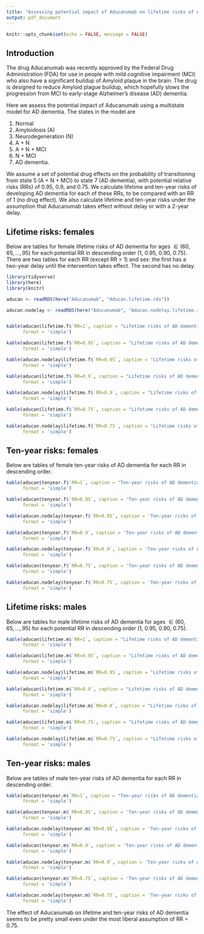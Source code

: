 ```yaml
---
title: "Assessing potential impact of Aducanumab on lifetime risks of Alzheimer's Dementia"
output: pdf_document
---
```


```r
knitr::opts_chunk$set(echo = FALSE, message = FALSE)
```

## Introduction

The drug Aducanumab was recently approved by the Federal Drug Administration (FDA) for use in people with mild cognitive impairment (MCI) who also have a significant buildup of Amyloid plaque in the brain. The drug is designed to reduce Amyloid plague buildup, which hopefully slows the progression from MCI to early-stage Alzheimer's disease (AD) dementia. 

Here we assess the potential impact of Aducanumab using a multistate model for AD dementia. The states in the model are

1. Normal
2. Amyloidosis (A)
3. Neurodegeneration (N)
4. A + N
5. A + N + MCI
6. N + MCI
7. AD dementia.

We assume a set of potential drug effects on the probability of transitioning from state 5 (A + N + MCI) to state 7 (AD dementia), with potential relative risks (RRs) of 0.95, 0.9, and 0.75. We calculate lifetime and ten-year risks of developing AD dementia for each of these RRs, to be compared with an RR of 1 (no drug effect). We also calculate lifetime and ten-year risks under the assumption that Aducanumab takes effect without delay or with a 2-year delay.

## Lifetime risks: females

Below are tables for female lifetime risks of AD dementia for ages $\in (60, 65, \dots, 95)$ for each potential RR in descending order (1, 0.95, 0.90, 0.75). There are two tables for each RR (except RR = 1) and sex: the first has a two-year delay until the intervention takes effect. The second has no delay. 

```r
library(tidyverse)
library(here)
library(knitr)

aducan <- readRDS(here("Aducanumab", "Aducan.lifetime.rds"))

aducan.nodelay <- readRDS(here("Aducanumab", "Aducan.nodelay.lifetime.rds"))



```

```r

kable(aducan$lifetime.f$`RR=1`, caption = "Lifetime risks of AD dementia if Aducanumab has no treatment effect", 
      format = 'simple')


```

\newpage

```r

kable(aducan$lifetime.f$`RR=0.95`, caption = "Lifetime risks of AD dementia if Aducanumab has an RR of 0.95 with 2-year delay",
      format = 'simple')

kable(aducan.nodelay$lifetime.f$`RR=0.95`, caption = "Lifetime risks of AD dementia if Aducanumab has an RR of 0.95 with no delay",
      format = 'simple')

```

```r

kable(aducan$lifetime.f$`RR=0.9`, caption = "Lifetime risks of AD dementia if Aducanumab has an RR of 0.9 with 2-year delay", 
      format = 'simple')
```

\newpage

```r
kable(aducan.nodelay$lifetime.f$`RR=0.9`, caption = "Lifetime risks of AD dementia if Aducanumab has an RR of 0.9 with no delay", 
      format = 'simple')

```

```r

kable(aducan$lifetime.f$`RR=0.75`, caption = "Lifetime risks of AD dementia if Aducanumab has an RR of 0.75with 2-year delay",
      format = 'simple')

kable(aducan.nodelay$lifetime.f$`RR=0.75`, caption = "Lifetime risks of AD dementia if Aducanumab has an RR of 0.75 with no delay",
      format = 'simple')

```

\newpage

## Ten-year risks: females

Below are tables of female ten-year risks of AD dementia for each RR in descending order. 

```r

kable(aducan$tenyear.f$`RR=1`, caption = "Ten-year risks of AD dementia if Aducanumab has an RR of 1",
      format = 'simple')

```

```r

kable(aducan$tenyear.f$`RR=0.95`, caption = 'Ten-year risks of AD dementia if Aducanumab has an RR of 0.95 with 2-year delay',
      format = 'simple')

kable(aducan.nodelay$tenyear.f$`RR=0.95`, caption = 'Ten-year risks of AD dementia if Aducanumab has an RR of 0.95 with no delay',
      format = 'simple')

```

\newpage

```r

kable(aducan$tenyear.f$`RR=0.9`, caption = 'Ten-year risks of AD dementia if Aducanumab has an RR of 0.9 with 2-year delay',
      format = 'simple')

kable(aducan.nodelay$tenyear.f$`RR=0.9`, caption = 'Ten-year risks of AD dementia if Aducanumab has an RR of 0.9 with no delay',
      format = 'simple')
```

```r

kable(aducan$tenyear.f$`RR=0.75`, caption = 'Ten-year risks of AD dementia if Aducanumab has an RR of 0.75 with 2-year delay',
      format = 'simple')
```

\newpage

```r

kable(aducan.nodelay$tenyear.f$`RR=0.75`, caption = 'Ten-year risks of AD dementia if Aducanumab has an RR of 0.75 with no delay',
      format = 'simple')

```

## Lifetime risks: males

Below are tables for male lifetime risks of AD dementia for ages $\in (60, 65, \dots, 95)$ for each potential RR in descending order (1, 0.95, 0.90, 0.75). 

```r

kable(aducan$lifetime.m$`RR=1`, caption = "Lifetime risks of AD dementia if Aducanumab has no treatment effect", 
      format = 'simple')

```

\newpage

```r

kable(aducan$lifetime.m$`RR=0.95`, caption = "Lifetime risks of AD dementia if Aducanumab has an RR of 0.95 with 2-year delay",
      format = 'simple')

kable(aducan.nodelay$lifetime.m$`RR=0.95`, caption = "Lifetime risks of AD dementia if Aducanumab has an RR of 0.95 with no delay",
      format = 'simple')

```


```r

kable(aducan$lifetime.m$`RR=0.9`, caption = "Lifetime risks of AD dementia if Aducanumab has an RR of 0.9 with 2-year delay", 
      format = 'simple')
```

\newpage

```r

kable(aducan.nodelay$lifetime.m$`RR=0.9`, caption = "Lifetime risks of AD dementia if Aducanumab has an RR of 0.9 with no delay", 
      format = 'simple')

```

```r

kable(aducan$lifetime.m$`RR=0.75`, caption = "Lifetime risks of AD dementia if Aducanumab has an RR of 0.75 with 2-year delay",
      format = 'simple')

kable(aducan.nodelay$lifetime.m$`RR=0.75`, caption = "Lifetime risks of AD dementia if Aducanumab has an RR of 0.75 with no delay",
      format = 'simple')

```

\newpage

## Ten-year risks: males

Below are tables of male ten-year risks of AD dementia for each RR in descending order. 

```r

kable(aducan$tenyear.m$`RR=1`, caption = "Ten-year risks of AD dementia if Aducanumab has an RR of 1",
      format = 'simple')
```


```r

kable(aducan$tenyear.m$`RR=0.95`, caption = 'Ten-year risks of AD dementia if Aducanumab has an RR of 0.95 with 2-year delay',
      format = 'simple')

kable(aducan.nodelay$tenyear.m$`RR=0.95`, caption = 'Ten-year risks of AD dementia if Aducanumab has an RR of 0.95 with no delay',
      format = 'simple')

```

\newpage

```r

kable(aducan$tenyear.m$`RR=0.9`, caption = 'Ten-year risks of AD dementia if Aducanumab has an RR of 0.9 with 2-year delay',
      format = 'simple')

kable(aducan.nodelay$tenyear.m$`RR=0.9`, caption = 'Ten-year risks of AD dementia if Aducanumab has an RR of 0.9 with no delay',
      format = 'simple')

```

```r

kable(aducan$tenyear.m$`RR=0.75`, caption = 'Ten-year risks of AD dementia if Aducanumab has an RR of 0.75',
      format = 'simple')
```

\newpage

```r

kable(aducan.nodelay$tenyear.m$`RR=0.75`, caption = 'Ten-year risks of AD dementia if Aducanumab has an RR of 0.75 with no delay',
      format = 'simple')

```


The effect of Aducanumab on lifetime and ten-year risks of AD dementia seems to be pretty small even under the most liberal assumption of RR = 0.75. 